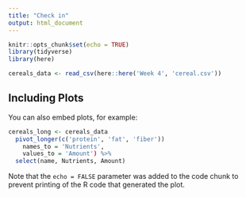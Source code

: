 ```yaml
---
title: "Check in"
output: html_document
---
```


```r
knitr::opts_chunk$set(echo = TRUE)
library(tidyverse)
library(here)

cereals_data <- read_csv(here::here('Week 4', 'cereal.csv'))
```

## Including Plots

You can also embed plots, for example:

```r
cereals_long <- cereals_data
  pivot_longer(c('protein', 'fat', 'fiber'))
    names_to = 'Nutrients',
    values_to = 'Amount') %>% 
  select(name, Nutrients, Amount)
```

Note that the `echo = FALSE` parameter was added to the code chunk to prevent printing of the R code that generated the plot.

